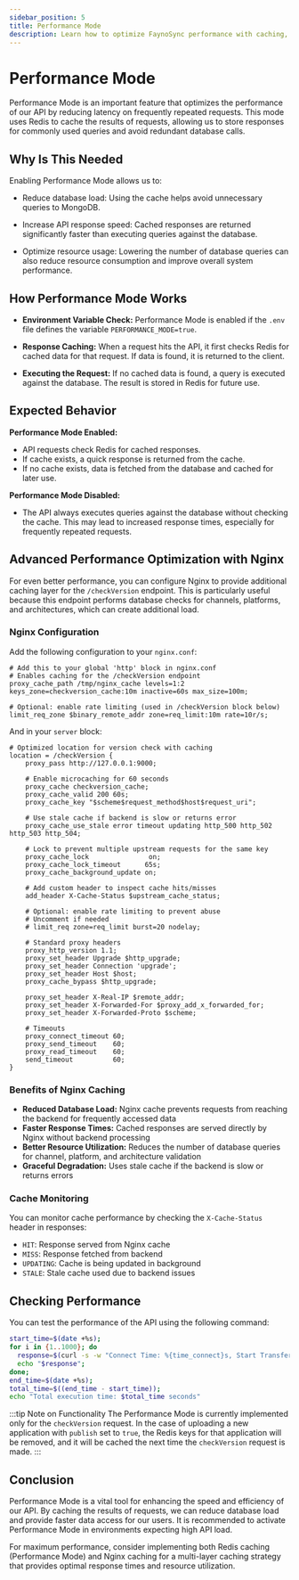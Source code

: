 ```yaml
---
sidebar_position: 5
title: Performance Mode
description: Learn how to optimize FaynoSync performance with caching, Redis, and Nginx configuration
---
```

# Performance Mode

Performance Mode is an important feature that optimizes the performance of our API by reducing latency on frequently repeated requests. This mode uses Redis to cache the results of requests, allowing us to store responses for commonly used queries and avoid redundant database calls.

## Why Is This Needed

Enabling Performance Mode allows us to:

* Reduce database load: Using the cache helps avoid unnecessary queries to MongoDB.

* Increase API response speed: Cached responses are returned significantly faster than executing queries against the database.

* Optimize resource usage: Lowering the number of database queries can also reduce resource consumption and improve overall system performance.

## How Performance Mode Works

* **Environment Variable Check:** Performance Mode is enabled if the `.env` file defines the variable `PERFORMANCE_MODE=true`.

* **Response Caching:** When a request hits the API, it first checks Redis for cached data for that request. If data is found, it is returned to the client.

* **Executing the Request:** If no cached data is found, a query is executed against the database. The result is stored in Redis for future use.

## Expected Behavior

**Performance Mode Enabled:**

- API requests check Redis for cached responses.
- If cache exists, a quick response is returned from the cache.
- If no cache exists, data is fetched from the database and cached for later use.

**Performance Mode Disabled:**

- The API always executes queries against the database without checking the cache. This may lead to increased response times, especially for frequently repeated requests.

## Advanced Performance Optimization with Nginx

For even better performance, you can configure Nginx to provide additional caching layer for the `/checkVersion` endpoint. This is particularly useful because this endpoint performs database checks for channels, platforms, and architectures, which can create additional load.

### Nginx Configuration

Add the following configuration to your `nginx.conf`:

```nginx
# Add this to your global 'http' block in nginx.conf
# Enables caching for the /checkVersion endpoint
proxy_cache_path /tmp/nginx_cache levels=1:2 keys_zone=checkversion_cache:10m inactive=60s max_size=100m;

# Optional: enable rate limiting (used in /checkVersion block below)
limit_req_zone $binary_remote_addr zone=req_limit:10m rate=10r/s;
```

And in your `server` block:

```nginx
# Optimized location for version check with caching
location = /checkVersion {
    proxy_pass http://127.0.0.1:9000;

    # Enable microcaching for 60 seconds
    proxy_cache checkversion_cache;
    proxy_cache_valid 200 60s;
    proxy_cache_key "$scheme$request_method$host$request_uri";

    # Use stale cache if backend is slow or returns error
    proxy_cache_use_stale error timeout updating http_500 http_502 http_503 http_504;

    # Lock to prevent multiple upstream requests for the same key
    proxy_cache_lock               on;
    proxy_cache_lock_timeout      65s;
    proxy_cache_background_update on;

    # Add custom header to inspect cache hits/misses
    add_header X-Cache-Status $upstream_cache_status;

    # Optional: enable rate limiting to prevent abuse
    # Uncomment if needed
    # limit_req zone=req_limit burst=20 nodelay;

    # Standard proxy headers
    proxy_http_version 1.1;
    proxy_set_header Upgrade $http_upgrade;
    proxy_set_header Connection 'upgrade';
    proxy_set_header Host $host;
    proxy_cache_bypass $http_upgrade;

    proxy_set_header X-Real-IP $remote_addr;
    proxy_set_header X-Forwarded-For $proxy_add_x_forwarded_for;
    proxy_set_header X-Forwarded-Proto $scheme;

    # Timeouts
    proxy_connect_timeout 60;
    proxy_send_timeout    60;
    proxy_read_timeout    60;
    send_timeout          60;
}
```

### Benefits of Nginx Caching

* **Reduced Database Load:** Nginx cache prevents requests from reaching the backend for frequently accessed data
* **Faster Response Times:** Cached responses are served directly by Nginx without backend processing
* **Better Resource Utilization:** Reduces the number of database queries for channel, platform, and architecture validation
* **Graceful Degradation:** Uses stale cache if the backend is slow or returns errors

### Cache Monitoring

You can monitor cache performance by checking the `X-Cache-Status` header in responses:
- `HIT`: Response served from Nginx cache
- `MISS`: Response fetched from backend
- `UPDATING`: Cache is being updated in background
- `STALE`: Stale cache used due to backend issues

## Checking Performance
You can test the performance of the API using the following command:

```bash
start_time=$(date +%s); 
for i in {1..1000}; do 
  response=$(curl -s -w "Connect Time: %{time_connect}s, Start Transfer Time: %{time_starttransfer}s, Total Time: %{time_total}s\n" -o /dev/stdout --location 'http://localhost:9000/checkVersion?app_name=myapp&version=0.0.3&channel=nightly&platform=null&arch=null'); 
  echo "$response"; 
done; 
end_time=$(date +%s); 
total_time=$((end_time - start_time)); 
echo "Total execution time: $total_time seconds"
```

:::tip
Note on Functionality
The Performance Mode is currently implemented only for the `checkVersion` request.
In the case of uploading a new application with `publish` set to `true`, the Redis keys for that application will be removed, and it will be cached the next time the `checkVersion` request is made.
:::

## Conclusion

Performance Mode is a vital tool for enhancing the speed and efficiency of our API. By caching the results of requests, we can reduce database load and provide faster data access for our users. It is recommended to activate Performance Mode in environments expecting high API load.

For maximum performance, consider implementing both Redis caching (Performance Mode) and Nginx caching for a multi-layer caching strategy that provides optimal response times and resource utilization.